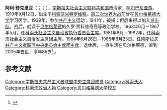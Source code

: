 '''阿利·舒克里亚'''（{{lang-sq|Ali Shukriu}}；{{lang-sh|Али Шукрија|Ali Šukrija}}；{{bd|1919年|9月12日|2005年|1月6日}}），[[南斯拉夫社会主义联邦共和国|南斯拉夫社会主义联邦共和国]]政治家，[[阿尔巴尼亚人|阿尔巴尼亚族]]。1919年9月12日，出生于[[科索沃|科索沃]][[米特罗维察_(科索沃)|米特罗维察]]。[[第二次世界大战|第二次世界大战]]前曾在[[贝尔格莱德大学|贝尔格莱德大学]]学习医学。1939年，参加[[共产主义|共产主义]]运动；1941年，被捕；但后来得以加入[[南斯拉夫人民解放军和游击队|游击队]]。战后，就读于[[贝尔格莱德|贝尔格莱德]]的久罗·贾科维奇高等政治学校。1963年6月－1967年5月，任[[科索沃社会主义自治省|科索沃社会主义自治省]][[科索沃总理|执行委员会主席]]。1981年8月－1982年，任[[科索沃总统|科索沃社会主义自治省主席团主席]]。1984年6月26日－1985年6月25日，任[[南斯拉夫共产主义者联盟|南斯拉夫共产主义者联盟]][[南斯拉夫共产主义者联盟主席|中央委员会主席团主席]]。退休后，一直生活在贝尔格莱德，直到2005年去世，享年85岁<ref>{{cite book|title=Historical dictionary of Kosovo|author= Robert Elsie|url= https://books.google.com/books?id=Fnbw1wsacSAC&printsec=frontcover&dq=Historical+dictionary+of+Kosovo+By+Robert+Elsie&hl=en&ei=jmhJTZWjEsX4cavg1YoM&sa=X&oi=book_result&ct=result&resnum=2&ved=0CDsQ6AEwAQ#v=onepage&q=Historical%20dictionary%20of%20Kosovo%20By%20Robert%20Elsie&f=false|accessdate=26 February 2011}}</ref>
。

== 参考文献 ==
{{reflist}}
{{东方集团执政党领导人}}

[[Category:南斯拉夫共产主义者联盟中央主席团成员|Category:南斯拉夫共产主义者联盟中央主席团成员]]
[[Category:科索沃人|Category:科索沃人]]
[[Category:科索沃政治人物|Category:科索沃政治人物]]
[[Category:贝尔格莱德大学校友|Category:贝尔格莱德大学校友]]
